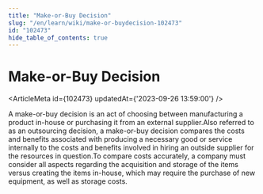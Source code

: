 ```yaml
---
title: "Make-or-Buy Decision"
slug: "/en/learn/wiki/make-or-buydecision-102473"
id: "102473"
hide_table_of_contents: true
---
```



# Make-or-Buy Decision

<ArticleMeta id={102473} updatedAt={'2023-09-26 13:59:00'} />
<div className='border-solid border-b border-t-0 my-4 border-[var(--ifm-color-gray-300)]' />

A make-or-buy decision is an act of choosing between manufacturing a product in-house or purchasing it from an external supplier.Also referred to as an outsourcing decision, a make-or-buy decision compares the costs and benefits associated with producing a necessary good or service internally to the costs and benefits involved in hiring an outside supplier for the resources in question.To compare costs accurately, a company must consider all aspects regarding the acquisition and storage of the items versus creating the items in-house, which may require the purchase of new equipment, as well as storage costs.
